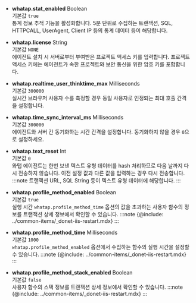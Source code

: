 * **whatap.stat_enabled** <span class='type'>Boolean</span><br/>기본값 `true`<br/>
통계 정보 추적 기능을 활성화합니다. 5분 단위로 수집하는 트랜잭션, SQL, HTTPCALL, UserAgent, Client IP 등의 통계 데이터 등이 해당합니다. 

* **whatap.license** <span class='type'>String</span><br/>기본값 `NONE`<br/>
에이전트 설치 시 서버로부터 부여받은 프로젝트 액세스 키를 입력합니다. 프로젝트 액세스 키에는 에이전트가 속한 프로젝트와 보안 통신을 위한 암호 키를 포함합니다.

* **whatap.realtime_user_thinktime_max** <span class='type'>Milliseconds</span><br/>기본값 `300000`<br/>
실시간 브라우저 사용자 수를 측정할 경우 동일 사용자로 인정되는 최대 호출 간격을 설정합니다.

* **whatap.time_sync_interval_ms** <span class='type'>Milliseconds</span><br/>기본값 `300000`<br/>
에이전트와 서버 간 동기화하는 시간 간격을 설정합니다. 동기화하지 않을 경우 `0`으로 설정하세요.

* **whatap.text_reset** <span class='type'>Int</span><br/>기본값 `0`<br/>
    와탭 에이전트는 한번 보낸 텍스트 유형 데이터를 hash 처리하므로 다음 날까지 다시 전송하지 않습니다. 이전 설정 값과 다른 값을 입력하는 경우 다시 전송합니다.
:::note
트랜잭션 URL, SQL String 등이 텍스트 유형 데이터에 해당합니다.
:::

* **whatap.profile_method_enabled** <span class='type'>Boolean</span><br/>기본값 `true`<br/>
    실행 시간 `whatap.profile_method_time` 옵션의 값을 초과하는 사용자 함수의 정보를 트랜잭션 상세 정보에서 확인할 수 있습니다.
:::note
{@include: ../common-items/_donet-iis-restart.mdx}
:::

* **whatap.profile_method_time** <span class='type'>Milliseconds</span><br/>기본값 `1000`<br/>
    `whatap.profile_method_enabled` 옵션에서 수집하는 함수의 실행 시간을 설정할 수 있습니다.
:::note
{@include: ../common-items/_donet-iis-restart.mdx}
:::

* **whatap.profile_method_stack_enabled** <span class='type'>Boolean</span><br/>기본값 `false`<br/>
    사용자 함수의 스택 정보를 트랜잭션 상세 정보에서 확인할 수 있습니다.
:::note
{@include: ../common-items/_donet-iis-restart.mdx}
:::
